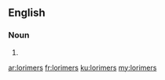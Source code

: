==English==

===Noun===
{{head|en|plural}}

# {{plural of|lorimer|lang=en}}

[[ar:lorimers]]
[[fr:lorimers]]
[[ku:lorimers]]
[[my:lorimers]]